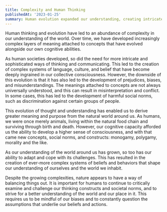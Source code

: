 ```yaml
---
title: Complexity and Human Thinking
publishedAt: '2023-01-25'
summary: Human evolution expanded our understanding, creating intricate social systems but fostering biases. As our consciousness developed, so did complex norms, shaping our perceptions of the world.
---
```


Human thinking and evolution have led to an abundance of complexity in our understanding of the world. Over time, we have developed increasingly complex layers of meaning attached to concepts that have evolved alongside our own cognitive abilities.

As human societies developed, so did the need for more intricate and sophisticated ways of thinking and communicating. This led to the creation of complex systems of language, culture, and belief that have become deeply ingrained in our collective consciousness. However, the downside of this evolution is that it has also led to the development of prejudices, biases, and misunderstandings. The meanings attached to concepts are not always universally understood, and this can result in misinterpretation and conflict. In some cases, this has led to the development of harmful social norms, such as discrimination against certain groups of people.

This evolution of thought and understanding has enabled us to derive greater meaning and purpose from the natural world around us. As humans, we were once merely animals, living within the natural food chain and surviving through birth and death. However, our cognitive capacity afforded us the ability to develop a higher sense of consciousness, and with that came new concepts, social norms, and constructs: monogamy, polygamy, morality and the like.

As our understanding of the world around us has grown, so too has our ability to adapt and cope with its challenges. This has resulted in the creation of ever-more complex systems of beliefs and behaviors that shape our understanding of ourselves and the world we inhabit.

Despite the growing complexities, nature appears to have a way of balancing things out. It is important for humans to continue to critically examine and challenge our thinking constructs and societal norms, and to strive for a better understanding of the world and our place in it. This requires us to be mindful of our biases and to constantly question the assumptions that underlie our beliefs and actions.